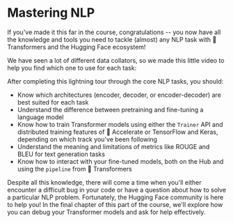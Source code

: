 # Mastering NLP

<CourseFloatingBanner
    chapter={7}
    classNames="absolute z-10 right-0 top-0"
/>

If you've made it this far in the course, congratulations -- you now have all the knowledge and tools you need to tackle (almost) any NLP task with 🤗 Transformers and the Hugging Face ecosystem!

We have seen a lot of different data collators, so we made this little video to help you find which one to use for each task:

<Youtube id="-RPeakdlHYo"/>

After completing this lightning tour through the core NLP tasks, you should:

* Know which architectures (encoder, decoder, or encoder-decoder) are best suited for each task
* Understand the difference between pretraining and fine-tuning a language model
* Know how to train Transformer models using either the `Trainer` API and distributed training features of 🤗 Accelerate or TensorFlow and Keras, depending on which track you've been following
* Understand the meaning and limitations of metrics like ROUGE and BLEU for text generation tasks
* Know how to interact with your fine-tuned models, both on the Hub and using the `pipeline` from 🤗 Transformers

Despite all this knowledge, there will come a time when you'll either encounter a difficult bug in your code or have a question about how to solve a particular NLP problem. Fortunately, the Hugging Face community is here to help you! In the final chapter of this part of the course, we'll explore how you can debug your Transformer models and ask for help effectively.